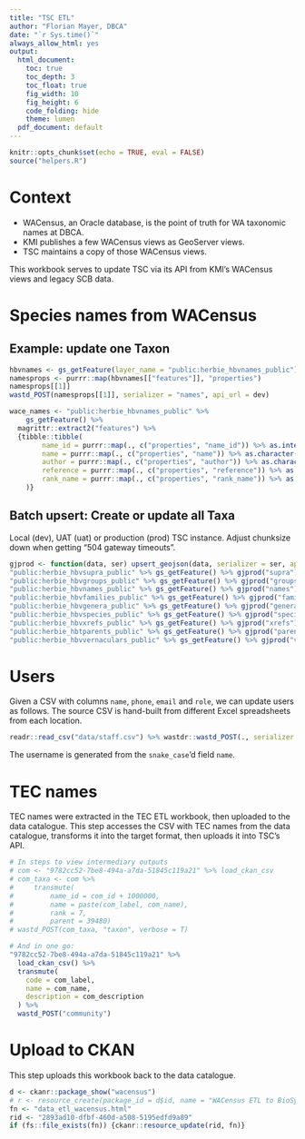 ```yaml
---
title: "TSC ETL"
author: "Florian Mayer, DBCA"
date: "`r Sys.time()`"
always_allow_html: yes
output:
  html_document:
    toc: true
    toc_depth: 3
    toc_float: true
    fig_width: 10
    fig_height: 6
    code_folding: hide
    theme: lumen
  pdf_document: default
---
```


```r
knitr::opts_chunk$set(echo = TRUE, eval = FALSE)
source("helpers.R")
```

# Context

* WACensus, an Oracle database, is the point of truth for WA taxonomic names at DBCA.
* KMI publishes a few WACensus views as GeoServer views.
* TSC maintains a copy of those WACensus views.

This workbook serves to update TSC via its API from KMI's WACensus views and legacy SCB data.

# Species names from WACensus

## Example: update one Taxon

```r
hbvnames <- gs_getFeature(layer_name = "public:herbie_hbvnames_public")
namesprops <- purrr::map(hbvnames[["features"]], "properties")
namesprops[[1]]
wastd_POST(namesprops[[1]], serializer = "names", api_url = dev)
```

```r
wace_names <- "public:herbie_hbvnames_public" %>% 
    gs_getFeature() %>% 
  magrittr::extract2("features") %>% 
  {tibble::tibble(
        name_id = purrr::map(., c("properties", "name_id")) %>% as.integer(),
        name = purrr::map(., c("properties", "name")) %>% as.character(),
        author = purrr::map(., c("properties", "author")) %>% as.character(),
        reference = purrr::map(., c("properties", "reference")) %>% as.character(),
        rank_name = purrr::map(., c("properties", "rank_name")) %>% as.character()
    )}
```

## Batch upsert: Create or update all Taxa
Local (dev), UAT (uat) or production (prod) TSC instance. 
Adjust chunksize down when getting "504 gateway timeouts".

```r
gjprod <- function(data, ser) upsert_geojson(data, serializer = ser, api_url = prod, chunksize = 1000)
"public:herbie_hbvsupra_public" %>% gs_getFeature() %>% gjprod("supra")
"public:herbie_hbvgroups_public" %>% gs_getFeature() %>% gjprod("groups")
"public:herbie_hbvnames_public" %>% gs_getFeature() %>% gjprod("names")
"public:herbie_hbvfamilies_public" %>% gs_getFeature() %>% gjprod("families")
"public:herbie_hbvgenera_public" %>% gs_getFeature() %>% gjprod("genera")
"public:herbie_hbvspecies_public" %>% gs_getFeature() %>% gjprod("species")
"public:herbie_hbvxrefs_public" %>% gs_getFeature() %>% gjprod("xrefs")
"public:herbie_hbtparents_public" %>% gs_getFeature() %>% gjprod("parents")
"public:herbie_hbvvernaculars_public" %>% gs_getFeature() %>% gjprod("vernaculars")
```


# Users
Given a CSV with columns `name`, `phone`, `email` and `role`, we can update users as follows.
The source CSV is hand-built from different Excel spreadsheets from each location.

```r
readr::read_csv("data/staff.csv") %>% wastdr::wastd_POST(., serializer = "users", verbose = TRUE)
```

The username is generated from the `snake_case`'d field `name`.

# TEC names
TEC names were extracted in the TEC ETL workbook, then uploaded to the data catalogue.
This step accesses the CSV with TEC names from the data catalogue, transforms it into the target
format, then uploads it into TSC's API.

```r
# In steps to view intermediary outputs
# com <- "9782cc52-7be8-494a-a7da-51845c119a21" %>% load_ckan_csv
# com_taxa <- com %>%
#     transmute(
#         name_id = com_id + 1000000,
#         name = paste(com_label, com_name),
#         rank = 7,
#         parent = 39480)
# wastd_POST(com_taxa, "taxon", verbose = T)

# And in one go:
"9782cc52-7be8-494a-a7da-51845c119a21" %>%
  load_ckan_csv() %>%
  transmute(
    code = com_label,
    name = com_name,
    description = com_description
  ) %>%
  wastd_POST("community")
```

# Upload to CKAN
This step uploads this workbook back to the data catalogue.

```r
d <- ckanr::package_show("wacensus")
# r <- resource_create(package_id = d$id, name = "WACensus ETL to BioSysTT", format = "HTML", upload = "data_etl_wacensus.html")
fn <- "data_etl_wacensus.html"
rid <- "2893ad10-dfbf-460d-a508-5195edfd9a89"
if (fs::file_exists(fn)) {ckanr::resource_update(rid, fn)}
```

